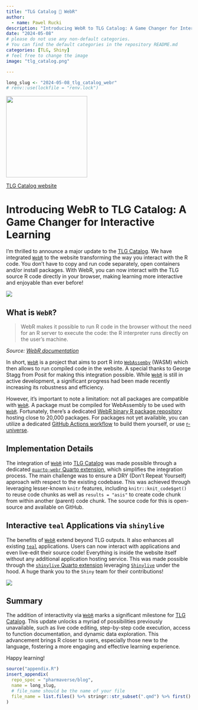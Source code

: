 ```yaml
---
title: "TLG Catalog 🤝 WebR"
author:
  - name: Pawel Rucki
description: "Introducing WebR to TLG Catalog: A Game Changer for Interactive Learning"
date: "2024-05-08"
# please do not use any non-default categories.
# You can find the default categories in the repository README.md
categories: [TLG, Shiny]
# feel free to change the image
image: "tlg_catalog.png"

---
```


<!--------------- typical setup ----------------->

```r
long_slug <- "2024-05-08_tlg_catalog_webr"
# renv::use(lockfile = "renv.lock")
```

<!--------------- post begins here ----------------->

[![](tlg_catalog.png){fig-align="center" width="220"}](https://insightsengineering.github.io/tlg-catalog)

[TLG Catalog website](https://insightsengineering.github.io/tlg-catalog)

# Introducing WebR to TLG Catalog: A Game Changer for Interactive Learning

I'm thrilled to announce a major update to the [TLG Catalog](https://insightsengineering.github.io/tlg-catalog). We have integrated [`WebR`](https://docs.r-wasm.org/webr/latest/) to the website transforming the way you interact with the R code. You don't have to copy and run code separately, open containers and/or install packages. With WebR, you can now interact with the TLG source R code directly in your browser, making learning more interactive and enjoyable than ever before!

![](recording_static.gif){fig-align="center"}

## What is `WebR`?

> WebR makes it possible to run R code in the browser without the need for an R server to execute the code: the R interpreter runs directly on the user’s machine.

_Source: [WebR documentation](https://quarto-webr.thecoatlessprofessor.com/)_

In short, [`WebR`](https://docs.r-wasm.org/webr/latest/) is a project that aims to port R into [`WebAssemby`](https://webassembly.org/) (WASM) which then allows to run compiled code in the website. A special thanks to George Stagg from Posit for making this integration possible. While [`WebR`](https://docs.r-wasm.org/webr/latest/) is still in active development, a significant progress had been made recently increasing its robustness and efficiency.

However, it's important to note a limitation: not all packages are compatible with [`WebR`](https://docs.r-wasm.org/webr/latest/). A package must be compiled for WebAssembly to be used with [`WebR`](https://docs.r-wasm.org/webr/latest/). Fortunately, there's a dedicated [WebR binary R package repository](https://repo.r-wasm.org) hosting close to 20,000 packages. For packages not yet available, you can utilize a dedicated [GitHub Actions workflow](https://github.com/r-wasm/actions) to build them yourself, or use [r-universe](https://ropensci.org/blog/2023/11/17/runiverse-wasm/).

## Implementation Details

The integration of [`WebR`](https://docs.r-wasm.org/webr/latest/) into [TLG Catalog](https://insightsengineering.github.io/tlg-catalog) was made possible through a dedicated [`quarto-webr` Quarto extension](https://quarto-webr.thecoatlessprofessor.com/), which simplifies the integration process. The main challenge was to ensure a DRY (Don't Repeat Yourself) approach with respect to the existing codebase. This was achieved through leveraging lesser-known `knitr` features, including `knitr::knit_code$get()` to reuse code chunks as well as `results = "asis"` to create code chunk from within another (parent) code chunk. The source code for this is open-source and available on GitHub.

## Interactive `teal` Applications via `shinylive`

The benefits of [`WebR`](https://docs.r-wasm.org/webr/latest/) extend beyond TLG outputs. It also enhances all existing [`teal`](https://insightsengineering.github.io/teal/) applications. Users can now interact with applications and even live-edit their source code! Everything is inside the website itself without any additional application hosting service. This was made possible through the [`shinylive` Quarto extension](https://quarto-ext.github.io/shinylive/) leveraging [`Shinylive`](https://shiny.posit.co/py/docs/shinylive.html) under the hood. A huge thank you to the `Shiny` team for their contributions!

![](recording_app.gif){fig-align="center"}

## Summary

The addition of interactivity via [`WebR`](https://docs.r-wasm.org/webr/latest/) marks a significant milestone for [TLG Catalog](https://insightsengineering.github.io/tlg-catalog). This update unlocks a myriad of possibilities previously unavailable, such as live code editing, step-by-step code execution, access to function documentation, and dynamic data exploration. This advancement brings R closer to users, especially those new to the language, fostering a more engaging and effective learning experience.

Happy learning!

<!--------------- appendices go here ----------------->

```r
source("appendix.R")
insert_appendix(
  repo_spec = "pharmaverse/blog",
  name = long_slug,
  # file_name should be the name of your file
  file_name = list.files() %>% stringr::str_subset(".qmd") %>% first()
)
```
